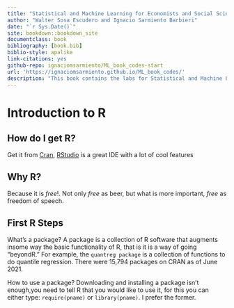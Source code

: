 ```yaml
--- 
title: "Statistical and Machine Learning for Economists and Social Scientists"
author: "Walter Sosa Escudero and Ignacio Sarmiento Barbieri"
date: "`r Sys.Date()`"
site: bookdown::bookdown_site
documentclass: book
bibliography: [book.bib]
biblio-style: apalike
link-citations: yes
github-repo: ignaciomsarmiento/ML_book_codes-start
url: 'https://ignaciomsarmiento.github.io/ML_book_codes/'
description: "This book contains the labs for Statistical and Machine Learning for Economists and Social Scientists"
---
```


#  Introduction to R


## How do I get **R**?
Get it from [Cran](https://cran.r-project.org/),  [RStudio](https://rstudio.com/) is a great IDE with a lot of cool features

## Why **R**?

Because it is *free*!. Not only *free* as beer, but what is more important, *free* as freedom of speech.

## First **R** Steps

What’s a package?  A package is a collection of R software that augments insome way the basic functionality of R, that is it is a way of going “beyondR.”  For  example,  the `quantreg package`  is  a  collection  of  functions  to  do quantile regression.  There were 15,794 packages on CRAN as of June 2021.

How to use a package?  Downloading and installing a package isn’t enough,you need to tell R that you would like to use it, for this you can either type: `require(pname)` or `library(pname)`.  I prefer the former.

